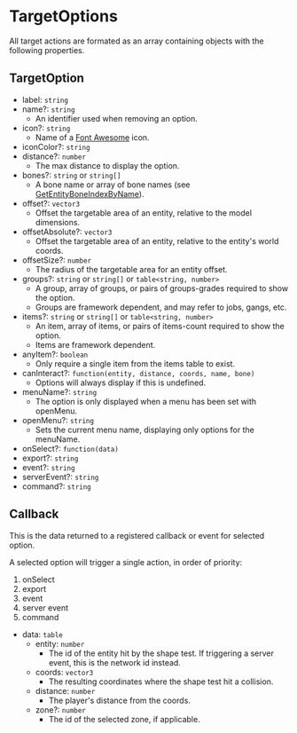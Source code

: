 # TargetOptions

All target actions are formated as an array containing objects with the following properties.

## TargetOption

- label: `string`
- name?: `string`
  - An identifier used when removing an option.
- icon?: `string`
  - Name of a [Font Awesome](https://fontawesome.com/icons) icon.
- iconColor?: `string`
- distance?: `number`
  - The max distance to display the option.
- bones?: `string` or `string[]`
  - A bone name or array of bone names (see [GetEntityBoneIndexByName](https://docs.fivem.net/natives/?_0xFB71170B7E76ACBA)).
- offset?: `vector3`
  - Offset the targetable area of an entity, relative to the model dimensions.
- offsetAbsolute?: `vector3`
  - Offset the targetable area of an entity, relative to the entity's world coords.
- offsetSize?: `number`
  - The radius of the targetable area for an entity offset.
- groups?: `string` or `string[]` or `table<string, number>`
  - A group, array of groups, or pairs of groups-grades required to show the option.
  - Groups are framework dependent, and may refer to jobs, gangs, etc.
- items?: `string` or `string[]` or `table<string, number>`
  - An item, array of items, or pairs of items-count required to show the option.
  - Items are framework dependent.
- anyItem?: `boolean`
  - Only require a single item from the items table to exist.
- canInteract?: `function(entity, distance, coords, name, bone)`
  - Options will always display if this is undefined.
- menuName?: `string`
  - The option is only displayed when a menu has been set with openMenu.
- openMenu?: `string`
  - Sets the current menu name, displaying only options for the menuName.
- onSelect?: `function(data)`
- export?: `string`
- event?: `string`
- serverEvent?: `string`
- command?: `string`

## Callback

This is the data returned to a registered callback or event for selected option.

A selected option will trigger a single action, in order of priority:

1. onSelect
2. export
3. event
4. server event
5. command

- data: `table`
  - entity: `number`
    - The id of the entity hit by the shape test. If triggering a server event, this is the network id instead.
  - coords: `vector3`
    - The resulting coordinates where the shape test hit a collision. 
  - distance: `number`
    - The player's distance from the coords.
  - zone?: `number`
    - The id of the selected zone, if applicable.

